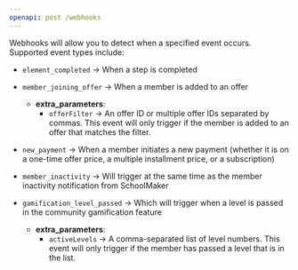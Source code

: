 ```yaml
---
openapi: post /webhooks
---
```


Webhooks will allow you to detect when a specified event occurs. Supported event types include:

* `element_completed` → When a step is completed

* `member_joining_offer` →  When a member is added to an offer
  - **extra_parameters**:
    - `offerFilter` → An offer ID or multiple offer IDs separated by commas. This event will only trigger if the member is added to an offer that matches the filter.
* `new_payment` → When a member initiates a new payment (whether it is on a one-time offer price, a multiple installment price, or a subscription)

* `member_inactivity` → Will trigger at the same time as the member inactivity notification from SchoolMaker

* `gamification_level_passed`  → Which will trigger when a level is passed in the community gamification feature
  - **extra_parameters**:
    - `activeLevels` → A comma-separated list of level numbers. This event will only trigger if the member has passed a level that is in the list.

